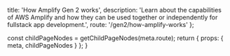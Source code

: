 
  title: 'How Amplify Gen 2 works',
  description:
    'Learn about the capabilities of AWS Amplify and how they can be used together or independently for fullstack app development.',
  route: '/gen2/how-amplify-works'
};

  const childPageNodes = getChildPageNodes(meta.route);
  return {
    props: {
      meta,
      childPageNodes
    }
  };
}

<Overview childPageNodes={props.childPageNodes} />
